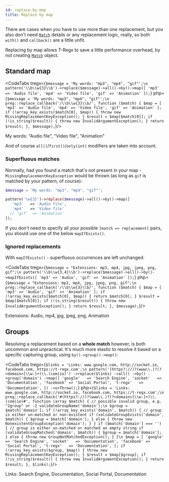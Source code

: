 ```yaml
---
id: replace-by-map
title: Replace by map
---
```



There are cases when you have to use more than one replacement, but you also don't need [`Match`](match-details.md) details or
any replacement logic, really, so both `with()` and `callback()` are a little unfit.

Replacing by map allows T-Regx to save a little performance overhead, by not creating [`Match`](match-details.md) object.

## Standard map


<CodeTabs
    tregx={`$message = 'My words: "mp3", "mp4", "gif"';\n
pattern('\\b\\w{3}\\b')->replace($message)->all()->by()->map([
    'mp3' => 'Audio file',
    'mp4' => 'Video file',
    'gif' => 'Animation'
]);`}
    php={`$message = 'My words: "mp3", "mp4", "gif"';\n
preg::replace_callback('/\\b\\w{3}\\b/', function ($match) {
    $map = [
        'mp3' => 'Audio file',
        'mp4' => 'Video file',
        'gif' => 'Animation'
    ];
    if (!array_key_exists($match[0], $map)) {
        throw new MissingReplacementKeyException();
    }
    $result = $map[$match[0]];
    if (!is_string($result)) {
        throw new InvalidArgumentException();
    }
    return $result;
}, $message);`}/>

<!--T-Regx:{echo-at(2)}-->
<!--PHP:{echo-at(2)}-->
<Result>My words: "Audio file", "Video file", "Animation"</Result>

And of course `all()`/`first()`/`only(int)` modifiers are taken into account.

### Superfluous matches

Normally, had you found a match that's not present in your map - `MissingReplacementKeyException` would be thrown
(as long as `gif` is matched by your pattern, of course):

```php
$message = 'My words: "mp3", "mp4", "gif"';

pattern('\w{3}')->replace($message)->all()->by()->map([
   'mp3'   => 'Audio file',
   'mp4'   => 'Video file'
  // 'gif'  => 'Animation'
]);
```

If you don't need to specify all your possible `[match => replacement]` pairs, you should use one of the below `mapIfExists()`.

### Ignored replacements

With `mapIfExists()` - superfluous occurrences are left unchanged:

<CodeTabs
    tregx={`$message = "Extensions: mp3, mp4, jpg, jpeg, png, gif";\n
pattern('\\b\\w{3,4}\\b')->replace($message)->all()->by()->mapIfExists([
   'mp3' => 'Audio',
   'gif' => 'Animation'
]);`}
    php={`$message = "Extensions: mp3, mp4, jpg, jpeg, png, gif";\n
preg::replace_callback('/\\b\\w{3}\\b/', function ($match) {
    $map = [
        'mp3' => 'Audio',
        'gif' => 'Animation'
    ];
    if (!array_key_exists($match[0], $map)) {
        return $match[0];
    }
    $result = $map[$match[0]];
    if (!is_string($result)) {
        throw new InvalidArgumentException();
    }
    return $result;
}, $message);`}/>

<!--T-Regx:{echo-at(2)}-->
<!--PHP:{echo-at(2)}-->
<Result>Extensions: Audio, mp4, jpg, jpeg, png, Animation</Result>

## Groups

Resolving a replacement based on a **whole match** however, is both uncommon and unpractical. It's much more elastic to resolve
it based on a specific capturing group, using `by()->group()->map()`:

<CodeTabs
    tregx={`$links = 'Links: www.google.com, http://socket.io, facebook.com, https://t-regx.com';\n
pattern('(https?://)?(www\\.)?(?<domain>[\\w-]+)\\.(com|io)')
    ->replace($links)
    ->all()
    ->by()
    ->group('domain')
    ->map([
       'google'   => 'Search Engine',
       'socket'   => 'Documentation',
       'facebook' => 'Social Portal',
       't-regx'   => 'Documentation',
    ])
    ->orThrow();`}
    php={`$links = 'Links: www.google.com, http://socket.io, facebook.com, https://t-regx.com';\n
preg::replace_callback('#(https?://)?(www\\.)?(?<domain>[\\w-]+)\\.(com|io)#', function (array $match) {
    // possible invalid group, e.g. "2group" or -2
    validateGroupName('domain');\n
    $group = $match['domain'];
    if (!array_key_exists('domain', $match)) {
        // group is either un-matched or non-existent
        if (validateGroupExists('domain', $match)) {
            $group = $match['domain'];
        } else {
            throw new NonexistentGroupException('domain');
        }
    }
    if ($match['domain'] === '') {
        // group is either un-matched or matched an empty string
        if (validateGroupMatched('domain', $match)) {
            $group = $match['domain'];
        } else {
            throw new GroupNotMatchedException();
        }
    }\n
    $map = [
        'google'   => 'Search Engine',
        'socket'   => 'Documentation',
        'facebook' => 'Social Portal',
        't-regx'   => 'Documentation',
    ];
    if (!array_key_exists($group, $map)) {
        throw new MissingReplacementKeyException();
    }
    $result = $map[$group];
    if (!is_string($result)) {
        throw new InvalidArgumentException();
    }
    return $result;
}, $links);`}/>

<!--T-Regx:{echo-at(2)}-->
<!--PHP:{echo-at(2)}-->
<Result>Links: Search Engine, Documentation, Social Portal, Documentation</Result>
